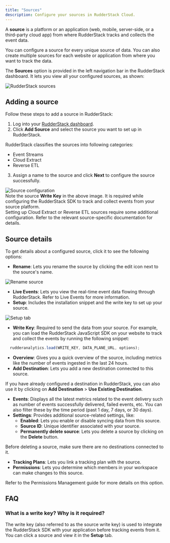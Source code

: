 ```yaml
---
title: "Sources"
description: Configure your sources in RudderStack Cloud.
---
```


A **source** is a platform or an application (web, mobile, server-side, or a third-party cloud app) from where RudderStack tracks and collects the event data.

<div class="infoBlock">
You can configure a source for every unique source of data. You can also create multiple sources for each website or application from where you want to track the data.
</div>

The **Sources** option is provided in the left navigation bar in the RudderStack dashboard. It lets you view all your configured sources, as shown:

<img src="../assets/rs-cloud/dashboard-sources.png" alt="RudderStack sources" />

## Adding a source

Follow these steps to add a source in RudderStack:

1. Log into your [RudderStack dashboard](https://app.rudderstack.com/).
2. Click **Add Source** and select the source you want to set up in RudderStack.

<div class="infoBlock">
RudderStack classifies the sources into following
  categories:
  <ul>
    <li>
      <Link to="/sources/event-streams/">Event Streams</Link>
    </li>
    <li>
      <Link to="/sources/extract/">Cloud Extract</Link>
    </li>
    <li>
      <Link to="/sources/reverse-etl/">Reverse ETL</Link>
    </li>
  </ul>
</div>

3. Assign a name to the source and click **Next** to configure the source successfully.

<img src="../assets/rs-cloud/dashboard-sources-2.png" alt="Source configuration" />

<div class="infoBlock">
Note the source <strong>Write Key</strong> in the above image. It is required while configuring the RudderStack SDK to track and collect events from your source platform.
</div>

<div class="warningBlock">
Setting up <Link to="/sources/extract/">Cloud Extract</Link> or <Link to="/sources/reverse-etl/">Reverse ETL</Link> sources require some additional configuration. Refer to the relevant source-specific documentation for details.
</div>

## Source details

To get details about a configured source, click it to see the following options:

- **Rename**: Lets you rename the source by clicking the edit icon next to the source's name.

<img src="../assets/rs-cloud/rename-source.png" alt="Rename source" />

- **Live Events**: Lets you view the real-time event data flowing through RudderStack. Refer to <Link to="/dashboard-guides/live-events/">Live Events</Link> for more information.
- **Setup**: Includes the installation snippet and the write key to set up your source.

<img src="../assets/rs-cloud/setup-tab.png" alt="Setup tab" />

- **Write Key**: Required to send the data from your source. For example, you can load the <Link to="/sources/event-streams/sdks/rudderstack-javascript-sdk/">RudderStack JavaScript SDK</Link> on your website to track and collect the events by running the following snippet:

```javascript
  rudderanalytics.load(WRITE_KEY, DATA_PLANE_URL, options);
```

- **Overview**: Gives you a quick overview of the source, including metrics like the number of events ingested in the last 24 hours.
- **Add Destination**: Lets you add a new destination connected to this source.

<div class="infoBlock">
If you have already configured a destination in RudderStack, you can also use it by clicking on <strong>Add Destination</strong> > <strong>Use Existing Destination</strong>.
</div>

- **Events**: Displays all the latest metrics related to the event delivery such as number of events successfully delivered, failed events, etc. You can also filter these by the time period (past 1 day, 7 days, or 30 days).
- **Settings**: Provides additional source-related settings, like:
  - **Enabled**: Lets you enable or disable syncing data from this source.
  - **Source ID**: Unique identifier associated with your source.
  - **Permanently delete source**: Lets you delete a source by clicking on the **Delete** button.

<div class="warningBlock">
Before deleting a source, make sure there are no destinations connected to it.
</div>

- **Tracking Plans**: Lets you link a <Link to="/features/data-governance/tracking-plans/">tracking plan</Link> with the source.
- **Permissions**: Lets you determine which members in your workspace can make changes to this source.

<div class="infoBlock">
Refer to the <Link to="/dashboard-guides/permissions-management/#restricting-edit-permissions-for-individual objects">Permissions Management</Link> guide for more details on this option.
</div>

## FAQ

### What is a write key? Why is it required?

The write key (also referred to as the source write key) is used to integrate the RudderStack SDK with your application before tracking events from it. You can click a source and view it in the **Setup** tab.